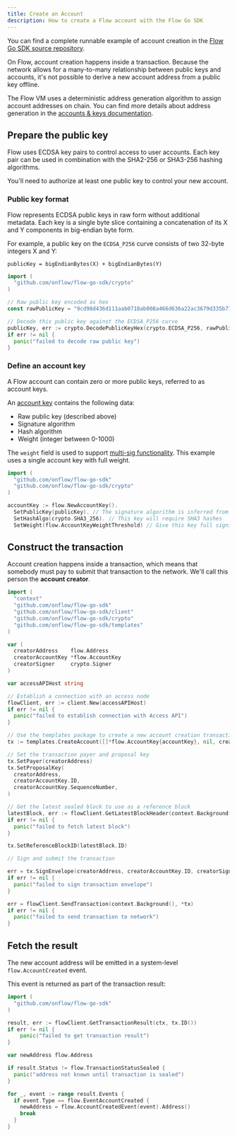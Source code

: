 ```yaml
---
title: Create an Account
description: How to create a Flow account with the Flow Go SDK
---
```


<Callout type="info">

You can find a complete runnable example of account creation in the
[Flow Go SDK source repository](https://github.com/onflow/flow-go-sdk/blob/master/examples/create_account/main.go).

</Callout>

On Flow, account creation happens inside a transaction.
Because the network allows for a many-to-many relationship between public keys and accounts,
it's not possible to derive a new account address from a public key offline.

The Flow VM uses a deterministic address generation algorithm to assign account addresses
on chain. You can find more details about address generation in the
[accounts & keys documentation](/concepts/accounts-and-keys).

## Prepare the public key

Flow uses ECDSA key pairs to control access to user accounts.
Each key pair can be used in combination with the SHA2-256 or SHA3-256 hashing algorithms.

You'll need to authorize at least one public key to control your new account.

### Public key format

Flow represents ECDSA public keys in raw form without additional metadata.
Each key is a single byte slice containing a concatenation of its X and Y components in big-endian byte form.

For example, a public key on the `ECDSA_P256` curve consists of two 32-byte integers X and Y:

```
publicKey = bigEndianBytes(X) + bigEndianBytes(Y)
```

```go
import (
  "github.com/onflow/flow-go-sdk/crypto"
)

// Raw public key encoded as hex
const rawPublicKey = "9cd98d436d111aab0718ab008a466d636a22ac3679d335b77e33ef7c52d9c8ce47cf5ad71ba38cedd336402aa62d5986dc224311383383c09125ec0636c0b042"

// Decode this public key against the ECDSA_P256 curve
publicKey, err := crypto.DecodePublicKeyHex(crypto.ECDSA_P256, rawPublicKey)
if err != nil {
  panic("failed to decode raw public key")
}
```

### Define an account key

A Flow account can contain zero or more public keys, referred to as account keys.

An [account key](/concepts/accounts-and-keys/#keys) contains the following data:

- Raw public key (described above)
- Signature algorithm
- Hash algorithm
- Weight (integer between 0-1000)

The `weight` field is used to support [multi-sig functionality](/concepts/accounts-and-keys/#weighted-keys).
This example uses a single account key with full weight.

```go
import (
  "github.com/onflow/flow-go-sdk"
  "github.com/onflow/flow-go-sdk/crypto"
)

accountKey := flow.NewAccountKey().
  SetPublicKey(publicKey). // The signature algorithm is inferred from the public key
  SetHashAlgo(crypto.SHA3_256). // This key will require SHA3 hashes
  SetWeight(flow.AccountKeyWeightThreshold) // Give this key full signing weight
```

## Construct the transaction

Account creation happens inside a transaction, which means that somebody must
pay to submit that transaction to the network. We'll call this person the **account creator**.

```go
import (
  "context"
  "github.com/onflow/flow-go-sdk"
  "github.com/onflow/flow-go-sdk/client"
  "github.com/onflow/flow-go-sdk/crypto"
  "github.com/onflow/flow-go-sdk/templates"
)

var (
  creatorAddress    flow.Address
  creatorAccountKey *flow.AccountKey
  creatorSigner     crypto.Signer
)

var accessAPIHost string

// Establish a connection with an access node
flowClient, err := client.New(accessAPIHost)
if err != nil {
  panic("failed to establish connection with Access API")
}

// Use the templates package to create a new account creation transaction
tx := templates.CreateAccount([]*flow.AccountKey{accountKey}, nil, creatorAddress)

// Set the transaction payer and proposal key
tx.SetPayer(creatorAddress)
tx.SetProposalKey(
  creatorAddress,
  creatorAccountKey.ID,
  creatorAccountKey.SequenceNumber,
)

// Get the latest sealed block to use as a reference block
latestBlock, err := flowClient.GetLatestBlockHeader(context.Background(), true)
if err != nil {
  panic("failed to fetch latest block")
}

tx.SetReferenceBlockID(latestBlock.ID)

// Sign and submit the transaction

err = tx.SignEnvelope(creatorAddress, creatorAccountKey.ID, creatorSigner)
if err != nil {
  panic("failed to sign transaction envelope")
}

err = flowClient.SendTransaction(context.Background(), *tx)
if err != nil {
  panic("failed to send transaction to network")
}
```

## Fetch the result

The new account address will be emitted in a system-level `flow.AccountCreated` event.

This event is returned as part of the transaction result:

```go
import (
  "github.com/onflow/flow-go-sdk"
)

result, err := flowClient.GetTransactionResult(ctx, tx.ID())
if err != nil {
    panic("failed to get transaction result")
}

var newAddress flow.Address

if result.Status != flow.TransactionStatusSealed {
  panic("address not known until transaction is sealed")
}

for _, event := range result.Events {
  if event.Type == flow.EventAccountCreated {
    newAddress = flow.AccountCreatedEvent(event).Address()
    break
  }
}
```
